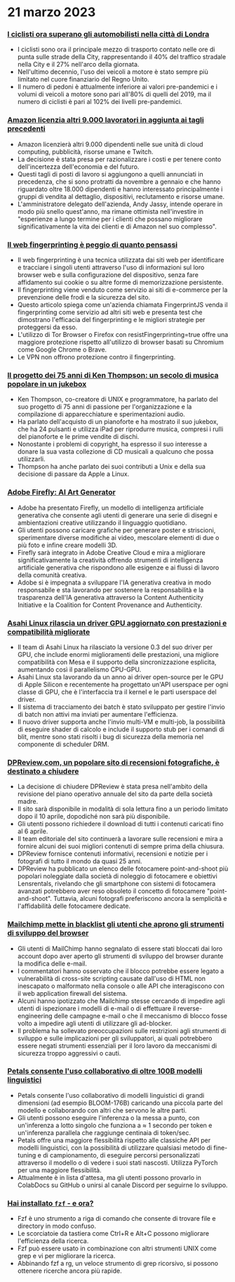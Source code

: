 

<CallToAction />

<Steps>

# 21 marzo 2023

### [I ciclisti ora superano gli automobilisti nella città di Londra](https://www.forbes.com/sites/carltonreid/2023/03/01/cyclists-now-outnumber-motorists-in-city-of-london/?ref=hackernewsgpt.com)

- I ciclisti sono ora il principale mezzo di trasporto contato nelle ore di punta sulle strade della City, rappresentando il 40% del traffico stradale nella City e il 27% nell'arco della giornata.
- Nell'ultimo decennio, l'uso dei veicoli a motore è stato sempre più limitato nel cuore finanziario del Regno Unito.
- Il numero di pedoni è attualmente inferiore ai valori pre-pandemici e i volumi di veicoli a motore sono pari all'80% di quelli del 2019, ma il numero di ciclisti è pari al 102% dei livelli pre-pandemici.

### [Amazon licenzia altri 9.000 lavoratori in aggiunta ai tagli precedenti](https://www.cnbc.com/2023/03/20/amazon-layoffs-company-to-cut-off-9000-more-workers.html?ref=hackernewsgpt.com)

- Amazon licenzierà altri 9.000 dipendenti nelle sue unità di cloud computing, pubblicità, risorse umane e Twitch.
- La decisione è stata presa per razionalizzare i costi e per tenere conto dell'incertezza dell'economia e del futuro.
- Questi tagli di posti di lavoro si aggiungono a quelli annunciati in precedenza, che si sono protratti da novembre a gennaio e che hanno riguardato oltre 18.000 dipendenti e hanno interessato principalmente i gruppi di vendita al dettaglio, dispositivi, reclutamento e risorse umane.
- L'amministratore delegato dell'azienda, Andy Jassy, intende operare in modo più snello quest'anno, ma rimane ottimista nell'investire in "esperienze a lungo termine per i clienti che possano migliorare significativamente la vita dei clienti e di Amazon nel suo complesso".

### [Il web fingerprinting è peggio di quanto pensassi](https://www.bitestring.com/posts/2023-03-19-web-fingerprinting-is-worse-than-I-thought.html?ref=hackernewsgpt.com)

- Il web fingerprinting è una tecnica utilizzata dai siti web per identificare e tracciare i singoli utenti attraverso l'uso di informazioni sul loro browser web e sulla configurazione del dispositivo, senza fare affidamento sui cookie o su altre forme di memorizzazione persistente.
- Il fingerprinting viene venduto come servizio ai siti di e-commerce per la prevenzione delle frodi e la sicurezza del sito.
- Questo articolo spiega come un'azienda chiamata FingerprintJS venda il fingerprinting come servizio ad altri siti web e presenta test che dimostrano l'efficacia del fingerprinting e le migliori strategie per proteggersi da esso.
- L'utilizzo di Tor Browser o Firefox con resistFingerprinting=true offre una maggiore protezione rispetto all'utilizzo di browser basati su Chromium come Google Chrome o Brave.
- Le VPN non offrono protezione contro il fingerprinting.

### [Il progetto dei 75 anni di Ken Thompson: un secolo di musica popolare in un jukebox](https://www.youtube.com/watch?v=kaandEt_pKw&ref=hackernewsgpt.com)

- Ken Thompson, co-creatore di UNIX e programmatore, ha parlato del suo progetto di 75 anni di passione per l'organizzazione e la compilazione di apparecchiature e sperimentazioni audio.
- Ha parlato dell'acquisto di un pianoforte e ha mostrato il suo jukebox, che ha 24 pulsanti e utilizza iPad per riprodurre musica, compresi i rulli del pianoforte e le prime vendite di dischi.
- Nonostante i problemi di copyright, ha espresso il suo interesse a donare la sua vasta collezione di CD musicali a qualcuno che possa utilizzarli.
- Thompson ha anche parlato dei suoi contributi a Unix e della sua decisione di passare da Apple a Linux.

### [Adobe Firefly: AI Art Generator](https://www.adobe.com/sensei/generative-ai/firefly.html?ref=hackernewsgpt.com)

- Adobe ha presentato Firefly, un modello di intelligenza artificiale generativa che consente agli utenti di generare una serie di disegni e ambientazioni creative utilizzando il linguaggio quotidiano.
- Gli utenti possono caricare grafiche per generare poster e striscioni, sperimentare diverse modifiche ai video, mescolare elementi di due o più foto e infine creare modelli 3D.
- Firefly sarà integrato in Adobe Creative Cloud e mira a migliorare significativamente la creatività offrendo strumenti di intelligenza artificiale generativa che rispondono alle esigenze e ai flussi di lavoro della comunità creativa.
- Adobe si è impegnata a sviluppare l'IA generativa creativa in modo responsabile e sta lavorando per sostenere la responsabilità e la trasparenza dell'IA generativa attraverso la Content Authenticity Initiative e la Coalition for Content Provenance and Authenticity.

### [Asahi Linux rilascia un driver GPU aggiornato con prestazioni e compatibilità migliorate](https://asahilinux.org/2023/03/road-to-vulkan/?ref=hackernewsgpt.com)

- Il team di Asahi Linux ha rilasciato la versione 0.3 del suo driver per GPU, che include enormi miglioramenti delle prestazioni, una migliore compatibilità con Mesa e il supporto della sincronizzazione esplicita, aumentando così il parallelismo CPU-GPU.
- Asahi Linux sta lavorando da un anno ai driver open-source per le GPU di Apple Silicon e recentemente ha progettato un'API userspace per ogni classe di GPU, che è l'interfaccia tra il kernel e le parti userspace del driver.
- Il sistema di tracciamento dei batch è stato sviluppato per gestire l'invio di batch non attivi ma inviati per aumentare l'efficienza.
- Il nuovo driver supporta anche l'invio multi-VM e multi-job, la possibilità di eseguire shader di calcolo e include il supporto stub per i comandi di blit, mentre sono stati risolti i bug di sicurezza della memoria nel componente di scheduler DRM.

### [DPReview.com, un popolare sito di recensioni fotografiche, è destinato a chiudere](https://www.dpreview.com/news/5901145460/dpreview-com-to-close?ref=hackernewsgpt.com)

- La decisione di chiudere DPReview è stata presa nell'ambito della revisione del piano operativo annuale del sito da parte della società madre.
- Il sito sarà disponibile in modalità di sola lettura fino a un periodo limitato dopo il 10 aprile, dopodiché non sarà più disponibile.
- Gli utenti possono richiedere il download di tutti i contenuti caricati fino al 6 aprile.
- Il team editoriale del sito continuerà a lavorare sulle recensioni e mira a fornire alcuni dei suoi migliori contenuti di sempre prima della chiusura.
- DPReview fornisce contenuti informativi, recensioni e notizie per i fotografi di tutto il mondo da quasi 25 anni.
- DPReview ha pubblicato un elenco delle fotocamere point-and-shoot più popolari noleggiate dalla società di noleggio di fotocamere e obiettivi Lensrentals, rivelando che gli smartphone con sistemi di fotocamera avanzati potrebbero aver reso obsoleto il concetto di fotocamere "point-and-shoot". Tuttavia, alcuni fotografi preferiscono ancora la semplicità e l'affidabilità delle fotocamere dedicate.

### [Mailchimp mette in blacklist gli utenti che aprono gli strumenti di sviluppo del browser](http://news.ycombinator.com/item?id=35235732&ref=hackernewsgpt.com)

- Gli utenti di MailChimp hanno segnalato di essere stati bloccati dai loro account dopo aver aperto gli strumenti di sviluppo del browser durante la modifica delle e-mail.
- I commentatori hanno osservato che il blocco potrebbe essere legato a vulnerabilità di cross-site scripting causate dall'uso di HTML non inescapato o malformato nella console o alle API che interagiscono con il web application firewall del sistema.
- Alcuni hanno ipotizzato che Mailchimp stesse cercando di impedire agli utenti di ispezionare i modelli di e-mail o di effettuare il reverse-engineering delle campagne e-mail o che il meccanismo di blocco fosse volto a impedire agli utenti di utilizzare gli ad-blocker.
- Il problema ha sollevato preoccupazioni sulle restrizioni agli strumenti di sviluppo e sulle implicazioni per gli sviluppatori, ai quali potrebbero essere negati strumenti essenziali per il loro lavoro da meccanismi di sicurezza troppo aggressivi o cauti.

### [Petals consente l'uso collaborativo di oltre 100B modelli linguistici](https://petals.ml/?ref=hackernewsgpt.com)

- Petals consente l'uso collaborativo di modelli linguistici di grandi dimensioni (ad esempio BLOOM-176B) caricando una piccola parte del modello e collaborando con altri che servono le altre parti.
- Gli utenti possono eseguire l'inferenza o la messa a punto, con un'inferenza a lotto singolo che funziona a ≈ 1 secondo per token e un'inferenza parallela che raggiunge centinaia di token/sec.
- Petals offre una maggiore flessibilità rispetto alle classiche API per modelli linguistici, con la possibilità di utilizzare qualsiasi metodo di fine-tuning e di campionamento, di eseguire percorsi personalizzati attraverso il modello o di vedere i suoi stati nascosti. Utilizza PyTorch per una maggiore flessibilità.
- Attualmente è in lista d'attesa, ma gli utenti possono provarlo in ColabDocs su GitHub o unirsi al canale Discord per seguirne lo sviluppo.

### [Hai installato `fzf` - e ora?](https://andrew-quinn.me/fzf/?ref=hackernewsgpt.com)

- Fzf è uno strumento a riga di comando che consente di trovare file e directory in modo confuso.
- Le scorciatoie da tastiera come Ctrl+R e Alt+C possono migliorare l'efficienza della ricerca.
- Fzf può essere usato in combinazione con altri strumenti UNIX come grep e vi per migliorare la ricerca.
- Abbinando fzf a rg, un veloce strumento di grep ricorsivo, si possono ottenere ricerche ancora più rapide.

</Steps>
